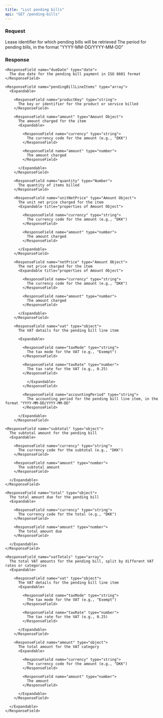 ```yaml
---
title: "List pending bills"
api: "GET /pending-bills"
---
```


### Request

<ParamField query="leaseId" type="string" required>
  Lease identifier for which pending bills will be retrieved
</ParamField>

<ParamField query="period" type="string" required>
  The period for pending bills, in the format "YYYY-MM-DD/YYYY-MM-DD"
</ParamField>

### Response

<ResponseField name="bills" type="array">
  <Expandable>

    <ResponseField name="dueDate" type="date">
      The due date for the pending bill payment in ISO 8601 format
    </ResponseField>

    <ResponseField name="pendingBillLineItems" type="array">
      <Expandable>

        <ResponseField name="productKey" type="string">
          The key or identifier for the product or service billed
        </ResponseField>

        <ResponseField name="amount" type="Amount Object">
          The amount charged for the item
          <Expandable>

            <ResponseField name="currency" type="string">
              The currency code for the amount (e.g., "DKK")
            </ResponseField>

            <ResponseField name="amount" type="number">
              The amount charged
            </ResponseField>

          </Expandable>
        </ResponseField>

        <ResponseField name="quantity" type="Number">
          The quantity of items billed
        </ResponseField>

        <ResponseField name="unitNetPrice" type="Amount Object">
          The unit net price charged for the item
          <Expandable title="properties of Amount Object">

            <ResponseField name="currency" type="string">
              The currency code for the amount (e.g., "DKK")
            </ResponseField>

            <ResponseField name="amount" type="number">
              The amount charged
            </ResponseField>

          </Expandable>
        </ResponseField>

        <ResponseField name="netPrice" type="Amount Object">
          The net price charged for the item
          <Expandable title="properties of Amount Object">

            <ResponseField name="currency" type="string">
              The currency code for the amount (e.g., "DKK")
            </ResponseField>

            <ResponseField name="amount" type="number">
              The amount charged
            </ResponseField>

          </Expandable>
        </ResponseField>

        <ResponseField name="vat" type="object">
          The VAT details for the pending bill line item

          <Expandable>

            <ResponseField name="taxMode" type="string">
              The tax mode for the VAT (e.g., "Exempt")
            </ResponseField>

            <ResponseField name="taxRate" type="number">
              The tax rate for the VAT (e.g., 0.25)
            </ResponseField>

              </Expandable>
            </ResponseField>

            <ResponseField name="accountingPeriod" type="string">
              The accounting period for the pending bill line item, in the format "YYYY-MM-DD/YYYY-MM-DD"
            </ResponseField>

          </Expandable>
        </ResponseField>

    <ResponseField name="subtotal" type="object">
      The subtotal amount for the pending bill
      <Expandable>

        <ResponseField name="currency" type="string">
          The currency code for the subtotal (e.g., "DKK")
        </ResponseField>

        <ResponseField name="amount" type="number">
          The subtotal amount
        </ResponseField>

      </Expandable>
    </ResponseField>

    <ResponseField name="total" type="object">
      The total amount due for the pending bill
      <Expandable>

        <ResponseField name="currency" type="string">
          The currency code for the total (e.g., "DKK")
        </ResponseField>

        <ResponseField name="amount" type="number">
          The total amount due
        </ResponseField>

      </Expandable>
    </ResponseField>

    <ResponseField name="vatTotals" type="array">
      The total VAT amounts for the pending bill, split by different VAT rates or categories
      <Expandable>

        <ResponseField name="vat" type="object">
          The VAT details for the pending bill line item
          <Expandable>

            <ResponseField name="taxMode" type="string">
              The tax mode for the VAT (e.g., "Exempt")
            </ResponseField>

            <ResponseField name="taxRate" type="number">
              The tax rate for the VAT (e.g., 0.25)
            </ResponseField>

          </Expandable>
        </ResponseField>

        <ResponseField name="amount" type="object">
          The total amount for the VAT category
          <Expandable>

            <ResponseField name="currency" type="string">
              The currency code for the amount (e.g., "DKK")
            </ResponseField>

            <ResponseField name="amount" type="number">
              The amount
            </ResponseField>

          </Expandable>
        </ResponseField>

      </Expandable>
    </ResponseField>

  </Expandable>
</ResponseField>

